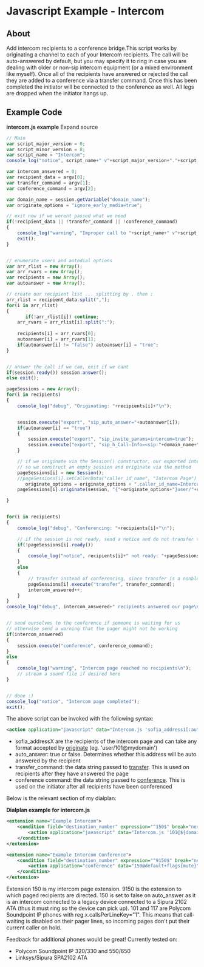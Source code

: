 
# Javascript Example - Intercom 

 

## About

Add intercom recipients to a conference bridge.This script works by originating a channel to each of your Intercom recipients. The call will be auto-answered by default, but you may specify it to ring in case you are dealing with older or non-sip intercom equipment (or a mixed environment like myself). Once all of the recipients have answered or rejected the call they are added to a conference via a transfer command. Once this has been completed the initiator will be connected to the conference as well. All legs are dropped when the initiator hangs up.

## Example Code

**intercom.js example** Expand source 

```js
// Main
var script_major_version = 0;
var script_minor_version = 8;
var script_name = "Intercom";
console_log("notice", script_name+" v"+script_major_version+"."+script_minor_version+"\n");

var intercom_answered = 0;
var recipient_data = argv[0];
var transfer_command = argv[1];
var conference_command = argv[2];

var domain_name = session.getVariable("domain_name");
var originate_options = "ignore_early_media=true";

// exit now if we werent passed what we need
if(!recipient_data || !transfer_command || !conference_command)
{
	console_log("warning", "Improper call to "+script_name+" v"+script_major_version+"."+script_minor_version+"\n");
	exit();
}


// enumerate users and autodial options
var arr_rlist = new Array();
var arr_rvars = new Array();
var recipients = new Array();
var autoanswer = new Array();

// create our recipient list ... splitting by , then ;
arr_rlist = recipient_data.split(",");
for(i in arr_rlist)
{
       if(!arr_rlist[i]) continue;
	arr_rvars = arr_rlist[i].split(":");
	
	recipients[i] = arr_rvars[0];
	autoanswer[i] = arr_rvars[1];
	if(autoanswer[i] != "false") autoanswer[i] = "true";
}


// answer the call if we can, exit if we cant
if(session.ready()) session.answer();
else exit();

pageSessions = new Array();
for(i in recipients)
{
	console_log("debug", "Originating: "+recipients[i]+"\n");


	session.execute("export", "sip_auto_answer="+autoanswer[i]);
	if(autoanswer[i] == "true")
	{
		session.execute("export", "sip_invite_params=intercom=true");
		session.execute("export", "sip_h_Call-Info=<sip:"+domain_name+">;answer-after=0");
	}

	// if we originate via the Session() constructor, our exported intercom options will not be passed along
	// so we construct an empty session and originate via the method
	pageSessions[i] = new Session();
	//pageSessions[i].setCallerData("caller_id_name", "Intercom Page") <== WRONG
       originate_options = originate_options + ",caller_id_name=Intercom Page";
	pageSessions[i].originate(session, "{"+originate_options+"}user/"+recipients[i]);

}


for(i in recipients)
{
	console_log("debug", "Conferencing: "+recipients[i]+"\n");

	// if the session is not ready, send a notice and do not transfer to the conference
	if(!pageSessions[i].ready())
	{
		console_log("notice", recipients[i]+" not ready: "+pageSessions[i].cause+"\n");
	}
	else
	{
		// transfer instead of conferencing, since transfer is a nonblocking call
		pageSessions[i].execute("transfer", transfer_command);
		intercom_answered++;
	}
}
console_log("debug", intercom_answered+" recipients answered our page\n");


// send ourselves to the conference if someone is waiting for us
// otherwise send a warning that the pager might not be working
if(intercom_answered)
{
	session.execute("conference", conference_command);
}
else
{
	console_log("warning", "Intercom page reached no recipients\n");
	// stream a sound file if desired here
}


// done :)
console_log("notice", "Intercom page completed");
exit();


```

The above script can be invoked with the following syntax:

```xml
<action application="javascript" data="Intercom.js 'sofia_address1[:auto_answer][,sofia_address2:[auto_answer][,...]]' 'transfer_command' 'conference_command'"/>
```

* sofia\_addressX are the recipients of the intercom page and can take any format accepted by [originate](https://wiki.freeswitch.org/wiki/Session%5Foriginate "Session originate") (eg. 'user/101@mydomain')
* auto\_answer: true or false. Determines whether this address will be auto answered by the recipient
* transfer\_command: the data string passed to [transfer](../../../Modules/mod-dptools/6586616.mdx#about). This is used on recipients after they have answered the page
* conference command: the data string passed to [conference](../../../Modules/mod_conference_3965534.mdx#list). This is used on the initiator after all recipients have been conferenced

Below is the relevant section of my dialplan:

**Dialplan example for intercom.js**

```xml
<extension name="Example Intercom">
	<condition field="destination_number" expression="^150$" break="never">
		<action application="javascript" data="Intercom.js '101@${domain_name},117@${domain_name},150@${domain_name}:false' '9150 XML default' '150@default'"/>
	</condition>
</extension>

<extension name="Example Intercom Conference">
	<condition field="destination_number" expression="^9150$" break="never">
		<action application="conference" data="150@default+flags{mute}"/>
	</condition>
</extension>
```

Extension 150 is my intercom page extension. 9150 is the extension to which paged recipients are directed. 150 is set to false on auto\_answer as it is an intercom connected to a legacy device connected to a Sipura 2102 ATA (thus it must ring so the device can pick up). 101 and 117 are Polycom Soundpoint IP phones with reg.x.callsPerLineKey="1". This means that call-waiting is disabled on their pager lines, so incoming pages don't put their current caller on hold.

Feedback for additional phones would be great! Currently tested on:

* Polycom Soundpoint IP 320/330 and 550/650
* Linksys/Sipura SPA2102 ATA


